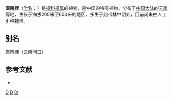 {{Speciesbox
| name = 滇南桂
| status = 
| status_system = 
| image = 
| genus = Cinnamomum
| species = austro-yunnanense
| authority = [[李锡文|H. W. Li]]
}}

'''滇南桂'''（[[学名|学名]]：{{lang|la|''Cinnamomum austro-yunnanense''}}）是[[樟科|樟科]][[樟属|樟属]]的植物，是中国的特有植物。分布于[[中国大陆|中国大陆]]的[[云南|云南]]等地，生长于海拔200米至600米的地区，多生于热带林中阴处，目前尚未由人工引种栽培。

== 别名 ==
野肉桂（云南河口）

== 参考文献 ==
<div class="references-small">
* {{cite web| url =http://www.bioinfo.cn/db05/KmzwSpecies.php?action=view&id=11869| title =滇南桂| work =《中国高等植物数据库全库》| publisher =中国科学院微生物研究所| author =昆明植物研究所| accessdate =2009-02-24| deadurl =yes| archiveurl =https://web.archive.org/web/20160305043658/http://www.bioinfo.cn/db05/KmzwSpecies.php?action=view&id=11869| archivedate =2016-03-05}}
</div>
{{Taxonbar}}

[[Category:樟属|D]]
[[Category:中國特有植物|D]]
[[Category:云南植物|D]]
